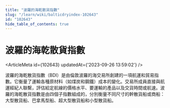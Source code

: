 ```yaml
---
title: "波羅的海乾散貨指數"
slug: "/learn/wiki/balticdryindex-102643"
id: "102643"
hide_table_of_contents: true
---
```



# 波羅的海乾散貨指數

<ArticleMeta id={102643} updatedAt={'2023-09-26 13:59:02'} />
<div className='border-solid border-b border-t-0 my-4 border-[var(--ifm-color-gray-300)]' />

波羅的海乾散貨指數（BDI）是由倫敦波羅的海交易所創建的一項航運和貿易指數。它衡量了運輸各種原材料（如煤炭和鋼鐵）成本的變化。交易所成員直接與航運經紀人聯繫，評估給定航線的價格水平、要運輸的產品以及交貨時間或航速。波羅的海乾散貨指數是由四個子指數組成的，分別衡量不同尺寸的幹散貨船或商船：大型散貨船、巴拿馬型船、超大型散貨船和小型散貨船。
